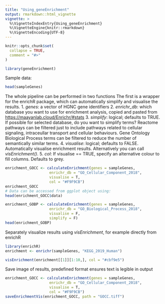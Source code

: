 ```yaml
---
title: "Using_geneEnrichment"
output: rmarkdown::html_vignette
vignette: >
  %\VignetteIndexEntry{Using_geneEnrichment}
  %\VignetteEngine{knitr::rmarkdown}
  %\VignetteEncoding{UTF-8}
---
```


```r
knitr::opts_chunk$set(
  collapse = TRUE,
  comment = "#>"
)
```

```r
library(geneEnrichment)
```

Sample data:
```r
head(sampleGenes)
```

The whole pipeline can be performed in two functions
The first is a wrapper for the enrichR package, which can automatically simplify and visualise the results.
1. *genes*: a vector of HGNC gene identifiers
2. *enrichr_db*: which database you want to use for enrichment analysis, copied and pasted from <https://maayanlab.cloud/Enrichr/#stats>
3. *simplify*: logical; defaults to TRUE. If possible for selected database, do you want to simplify terms? Reactome pathways can be filtered just to include pathways related to cellular signaling, intraceullar transport and cellular behaviours. Gene Ontology Biological Process terms can be filtered to reduce the number of semantically similar terms.
4. *visualise*: logical; defaults to FALSE. Automatically visualise enrichment results. Alternatively you can call *visEnrichment()*.
5. *col*: If visualise == TRUE, specify an alternative colour to fill columns. Defaults to grey.
```r
enrichment_GOCC <- calculateEnrichment(genes = sampleGenes,
                    enrichr_db = "GO_Cellular_Component_2018",
                    visualise = T,
                    col = "#F9F9CB")
enrichment_GOCC
# Data can be accessed from ggplot object using:
head(enrichment_GOCC$data)
```
```r
enrichment_GOBP <- calculateEnrichment(genes = sampleGenes,
                    enrichr_db = "GO_Biological_Process_2018",
                    visualise = F,
                    simplify = F)
head(enrichment_GOBP)
```

Separately visualize results using *visEnrichment*, for example directly from enrichR
```r
library(enrichR)
enrichment <- enrichr(sampleGenes, "KEGG_2019_Human")

visEnrichment(enrichment[[1]][1:10,], col = "#cbf9e5")

```


Save image of results, predefined format ensures text is legible in output
```r
enrichment_GOCC <- calculateEnrichment(genes = sampleGenes,
                    enrichr_db = "GO_Cellular_Component_2018",
                    visualise = T,
                    col = "#F9F9CB")
saveEnrichmentVis(enrichment_GOCC, path = "GOCC.tiff")
```

